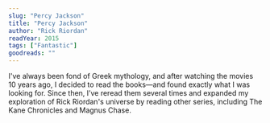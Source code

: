 ```yaml
---
slug: "Percy Jackson"
title: "Percy Jackson"
author: "Rick Riordan"
readYear: 2015
tags: ["Fantastic"]
goodreads: ""
---
```


I've always been fond of Greek mythology, and after watching the movies 10 years ago, I decided to read the books—and found exactly what I was looking for. Since then, I’ve reread them several times and expanded my exploration of Rick Riordan's universe by reading other series, including The Kane Chronicles and Magnus Chase.
